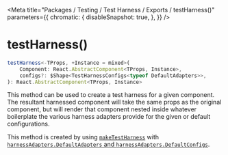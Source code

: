 
<Meta
    title="Packages / Testing / Test Harness / Exports / testHarness()"
    parameters={{
        chromatic: {
            disableSnapshot: true,
        },
    }}
/>

# testHarness()

```ts
testHarness<-TProps, +Instance = mixed>(
    Component: React.AbstractComponent<TProps, Instance>,
    configs?: $Shape<TestHarnessConfigs<typeof DefaultAdapters>>,
): React.AbstractComponent<TProps, Instance>
```

This method can be used to create a test harness for a given component. The resultant harnessed component will take the same props as the original component, but will render that component nested inside whatever boilerplate the various harness adapters provide for the given or default configurations.

This method is created by using <a href="./?path=/docs/packages-testing-test-harness-exports-maketestharness--docs">`makeTestHarness`</a> with <a href="./?path=/docs/packages-testing-test-harness-exports-harnessadapters--docs">`harnessAdapters.DefaultAdapters` and `harnessAdapters.DefaultConfigs`</a>.
